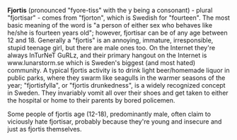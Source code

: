 '''Fjortis''' (pronounced "fyore-tiss" with the y being a consonant) - plural "fjortisar" - comes from "fjorton", which is Swedish for "fourteen". The most basic meaning of the word is "a person of either sex who behaves like he/she is fourteen years old"; however, fjortisar can be of any age between 12 and 18. Generally a "fjortis" is an annoying, immature, irresponsible, stupid teenage girl, but there are male ones too. On the Internet they're always InTurNeT GuRLz, and their primary hangout on the Internet is www.lunarstorm.se which is Sweden's biggest (and most hated) community. A typical fjortis activity is to drink light beer/homemade liquor in public parks, where they swarm like seagulls 
in the warmer seasons of the year; "fjortisfylla", or "fjortis drunkedness", is a widely recognized concept in Sweden. They invariably vomit all over their shoes and get taken to either the hospital or home to their parents by bored policemen.

Some people of fjortis age (12-18), predominantly male, often claim to viciously hate fjortisar, probably because they're young and insecure and just as fjortis themselves.